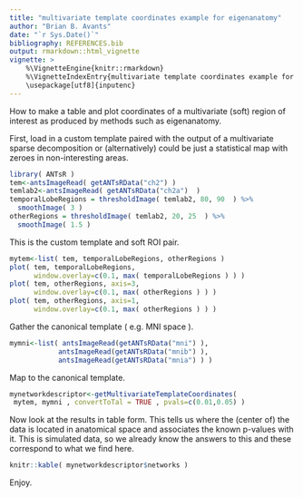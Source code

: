 ```yaml
---
title: "multivariate template coordinates example for eigenanatomy"
author: "Brian B. Avants"
date: "`r Sys.Date()`"
bibliography: REFERENCES.bib
output: rmarkdown::html_vignette
vignette: >
    %\VignetteEngine{knitr::rmarkdown}
    %\VignetteIndexEntry{multivariate template coordinates example for eigenanatomy}
    \usepackage[utf8]{inputenc}
---
```


How to make a table and plot coordinates of a multivariate (soft) region of interest as produced
by methods such as eigenanatomy.


First, load in a custom template paired with the output of a multivariate sparse decomposition or (alternatively) could be just a statistical map with zeroes in non-interesting areas.

```r
library( ANTsR )
tem<-antsImageRead( getANTsRData("ch2") )
temlab2<-antsImageRead( getANTsRData("ch2a")  )
temporalLobeRegions = thresholdImage( temlab2, 80, 90  ) %>%
  smoothImage( 3 )
otherRegions = thresholdImage( temlab2, 20, 25  ) %>%
  smoothImage( 1.5 )
```

This is the custom template and soft ROI pair.

```r
mytem<-list( tem, temporalLobeRegions, otherRegions )
plot( tem, temporalLobeRegions,
      window.overlay=c(0.1, max( temporalLobeRegions ) ) )
plot( tem, otherRegions, axis=3,
      window.overlay=c(0.1, max( otherRegions ) ) )
plot( tem, otherRegions, axis=1,
      window.overlay=c(0.1, max( otherRegions ) ) )
```

Gather the canonical template ( e.g. MNI space ).

```r
mymni<-list( antsImageRead(getANTsRData("mni") ),
            antsImageRead(getANTsRData("mnib") ),
            antsImageRead(getANTsRData("mnia") ) )
```


Map to the canonical template.

```r
mynetworkdescriptor<-getMultivariateTemplateCoordinates(
 mytem, mymni , convertToTal = TRUE , pvals=c(0.01,0.05) )
```

Now look at the results in table form.  This tells us where the (center of) the data is located in anatomical space and associates the known p-values with it.  This is simulated data, so we already
know the answers to this and these correspond to what we find here.

```r
knitr::kable( mynetworkdescriptor$networks )
```

Enjoy.
